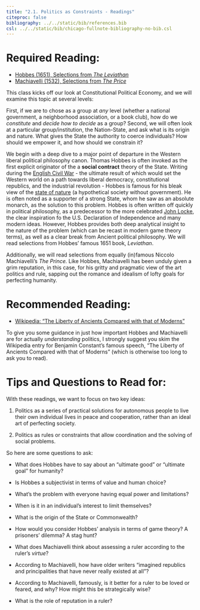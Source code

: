 ```yaml
---
title: "2.1. Politics as Constraints - Readings"
citeproc: false
bibliography: ../../static/bib/references.bib
csl: ../../static/bib/chicago-fullnote-bibliography-no-bib.csl
---
```


# Required Reading:

- [<i class="fas fa-file-pdf"></i> Hobbes (1651), Selections from *The Leviathan*](/readings/Hobbes-1651.pdf)
- [<i class="fas fa-file-pdf"></i> Machiavelli (1532), Selections from *The Price*](/readings/Machiavelli-1532.pdf)

This class kicks off our look at Constitutional Political Economy, and we will examine this topic at several levels: 

First, if we are to chose as a group at *any* level (whether a national government, a neighborhood association, or a book club), how do we *constitute* and *decide how to decide* as a group? Second, we will often look at a particular group/institution, the Nation-State, and ask what is its origin and nature. What gives the State the authority to coerce individuals? How should we empower it, and how should we constrain it?

We begin with a deep dive to a major point of departure in the Western liberal political philosophy canon. Thomas Hobbes is often invoked as the first explicit originator of the a **social contract** theory of the State. Writing during the [English Civil War](https://en.wikipedia.org/wiki/English_Civil_War) - the ultimate result of which would set the Western world on a path towards liberal democracy, constitutional republics, and the industrial revolution - Hobbes is famous for his bleak view of the [state of nature](https://en.wikipedia.org/wiki/State_of_nature) (a hypothetical society without government). He is often noted as a supporter of a strong State, whom he saw as an absolute monarch, as the solution to this problem. Hobbes is often written off quickly in political philosophy, as a predecessor to the more celebrated [John Locke](https://en.wikipedia.org/wiki/John_Locke), the clear inspiration fo the U.S. Declaration of Independence and many modern ideas. However, Hobbes provides both deep analytical insight to the nature of the problem (which can be recast in modern game theory terms), as well as a clear break from Ancient political philosophy. We will read selections from Hobbes' famous 1651 book, *Leviathan*. 

Additionally, we will read selections from equally (in)famous Niccolo Machiavelli's *The Prince.* Like Hobbes, Machiavelli has been unduly given a grim reputation, in this case, for his gritty and pragmatic view of the art politics and rule, sapping out the romance and idealism of lofty goals for perfecting humanity.

# Recommended Reading:

- [<i class="fab fa-wikipedia-w"></i> Wikipedia: "The Liberty of Ancients Compared with that of Moderns"](https://en.wikipedia.org/wiki/The_Liberty_of_Ancients_Compared_with_that_of_Moderns)

To give you some guidance in just how important Hobbes and Machiavelli are for actually *understanding* politics, I strongly suggest you skim the Wikipedia entry for Benjamin Constant's famous speech, "The Liberty of Ancients Compared with that of Moderns" (which is otherwise too long to ask you to read).

# Tips and Questions to Read for:

With these readings, we want to focus on two key ideas:

1. Politics as a series of practical solutions for autonomous people to live their own individual lives in peace and cooperation, rather than an ideal art of perfecting society.

2. Politics as rules or constraints that allow coordination and the solving of social problems.

So here are some questions to ask:

- What does Hobbes have to say about an "ultimate good" or "ultimate goal" for humanity?

- Is Hobbes a subjectivist in terms of value and human choice?

- What's the problem with everyone having equal power and limitations?

- When is it in an individual's interest to limit themselves?

- What is the origin of the State or Commonwealth?

- How would you consider Hobbes' analysis in terms of game theory? A prisoners' dilemma? A stag hunt?

- What does Machiavelli think about assessing a ruler according to the ruler's *virtue*?

- According to Machiavelli, how have older writers "imagined republics and principalities that have never really existed at all"?

- According to Machiavelli, famously, is it better for a ruler to be loved or feared, and why? How might this be strategically wise?

- What is the role of reputation in a ruler?